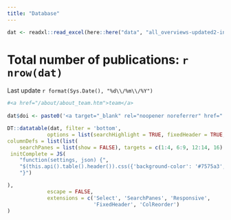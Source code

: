 ```yaml
---
title: "Database"
---
```


```r

dat <- readxl::read_excel(here::here("data", "all_overviews-updated2-inriched2.xlsx"))

```


# Total number of publications: `r nrow(dat)` 
Last update `r format(Sys.Date(), "%d\\/%m\\/%Y")`



```r

#<a href="/about/about_team.htm">team</a> 
  
dat$doi <- paste0('<a target="_blank" rel="noopener noreferrer" href="', dat$doi,'">',dat$doi ,"</a>")

DT::datatable(dat, filter = 'bottom',
             options = list(searchHighlight = TRUE, fixedHeader = TRUE, dom = 'Pfrtip', colReorder = TRUE,
columnDefs = list(list(
    searchPanes = list(show = FALSE), targets = c(1:4, 6:9, 12:14, 16) )),
 initComplete = JS(
    "function(settings, json) {",
    "$(this.api().table().header()).css({'background-color': '#7575a3', 'color': '#f2f2f2'});",
    "}")

),
             escape = FALSE, 
             extensions = c('Select', 'SearchPanes', 'Responsive',
                            'FixedHeader', 'ColReorder')
)


```


